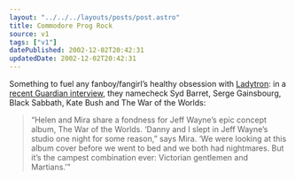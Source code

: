 ```yaml
---
layout: "../../../layouts/posts/post.astro"
title: Commodore Prog Rock
source: v1
tags: ["v1"]
datePublished: 2002-12-02T20:42:31
updatedDate: 2002-12-02T20:42:31
---
```


Something to fuel any fanboy/fangirl&#8217;s healthy obsession with [Ladytron][1]: in a [recent Guardian interview][2], they namecheck Syd Barret, Serge Gainsbourg, Black Sabbath, Kate Bush and The War of the Worlds:

> &#8220;Helen and Mira share a fondness for Jeff Wayne&#8217;s epic concept album, The War of the Worlds. &#8216;Danny and I slept in Jeff Wayne&#8217;s studio one night for some reason,&#8221; says Mira. &#8216;We were looking at this album cover before we went to bed and we both had nightmares. But it&#8217;s the campest combination ever: Victorian gentlemen and Martians.'&#8221;

[1]: http://www.ladytron.com/
[2]: http://www.guardian.co.uk/arts/fridayreview/story/0,12102,849591,00.html "The Guardian: Home entertainment: Ladytron"
